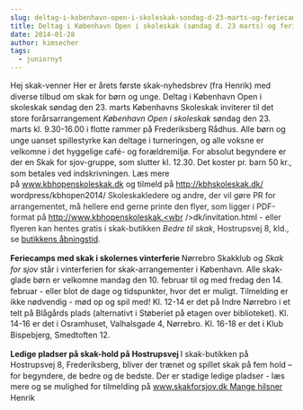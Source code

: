 ```yaml
---
slug: deltag-i-kobenhavn-open-i-skoleskak-sondag-d-23-marts-og-feriecamp-i-vinterferien
title: Deltag i København Open i skoleskak (søndag d. 23 marts) og feriecamp i vinterferien
date: 2014-01-28
author: kimsecher
tags:
  - juniornyt
---
```

Hej skak-venner
<span style="line-height: 1.4em;">Her er årets første skak-nyhedsbrev (fra Henrik) med diverse tilbud om skak for børn og unge.
Deltag i København Open i skoleskak søndag den 23. marts
<span style="line-height: 1.4em;">Københavns Skoleskak inviterer til det store forårsarrangement </span><i style="line-height: 1.4em;">København Open i skoleskak</i><span style="line-height: 1.4em;"> søndag den 23. marts kl. 9.30-16.00 i flotte rammer på Frederiksberg Rådhus.
<span style="line-height: 1.4em;">Alle børn og unge uanset spillestyrke kan deltage i turneringen, og alle voksne er velkomne i det hyggelige café- og forældremiljø.
</span><span style="line-height: 1.4em;">For absolut begyndere er der en Skak for sjov-gruppe, som slutter kl. 12.30.
</span><span style="line-height: 1.4em;">Det koster pr. barn 50 kr., som betales ved indskrivningen.
</span><span style="line-height: 1.4em;">Læs mere på </span><a style="line-height: 1.4em;" href="http://www.kbhopenskoleskak.dk/" target="_blank">www.kbhopenskoleskak.dk</a><span style="line-height: 1.4em;"> og tilmeld på </span><a style="line-height: 1.4em;" href="http://kbhskoleskak.dk/wordpress/kbhopen2014/" target="_blank">http://kbhskoleskak.dk/<wbr />wordpress/kbhopen2014/
<span style="color: #292929; line-height: 1.4em;">Skoleskakledere og andre, der vil gøre PR for arrangementet, må hellere end gerne printe den flyer, som ligger i PDF-format på </span><a style="line-height: 1.4em;" href="http://www.kbhopenskoleskak.dk/invitation.html" target="_blank">http://www.kbhopenskoleskak.<wbr />dk/invitation.html</a><span style="color: #292929; line-height: 1.4em;"> - eller flyeren kan hentes gratis i skak-butikken </span><i style="color: #292929; line-height: 1.4em;">Bedre til skak</i><span style="color: #292929; line-height: 1.4em;">, Hostrupsvej 8, kld., se </span><a style="line-height: 1.4em;" href="http://bedretilskak.dk/abningstide/" target="_blank">butikkens åbningstid</a><span style="color: #292929; line-height: 1.4em;">.</span></a></span></span>

<span style="line-height: 1.4em;">
</span><b style="line-height: 1.4em;">Feriecamps med skak i skolernes vinterferie
</b><span style="line-height: 1.4em;">Nørrebro Skakklub og </span><i style="line-height: 1.4em;">Skak for sjov</i><span style="line-height: 1.4em;"> står i vinterferien for skak-arrangementer i København.
Alle skak-glade børn er velkomne mandag den 10. februar til og med fredag den 14. februar - eller blot de dage og tidspunkter, hvor det er muligt. Tilmelding er ikke nødvendig - mød op og spil med!
</span><span style="line-height: 1.4em;">Kl. 12-14 er det på Indre Nørrebro i et telt på Blågårds plads (alternativt i Støberiet på etagen over biblioteket).
</span><span style="line-height: 1.4em;">Kl. 14-16 er det i Osramhuset, Valhalsgade 4, Nørrebro.
</span><span style="line-height: 1.4em;">Kl. 16-18 er det i Klub Bispebjerg, Smedtoften 12.</span>

<b style="line-height: 1.4em;">Ledige pladser på skak-hold på Hostrupsvej
</b><span style="line-height: 1.4em;">I skak-butikken på Hostrupsvej 8, Frederiksberg, bliver der trænet og spillet skak på fem hold – for begyndere, de bedre og de bedste. Der er stadige ledige pladser - læs mere og se mulighed for tilmelding på <a style="line-height: 1.4em;" href="http://www.skakforsjov.dk/" target="_blank">www.skakforsjov.dk</a></span><a style="line-height: 1.4em;" href="http://www.skakforsjov.dk/" target="_blank">
</a><span style="line-height: 1.4em; color: #292929;"><a style="line-height: 1.4em;" href="http://www.skakforsjov.dk/" target="_blank">Mange hilsner
</a></span><span style="line-height: 1.4em;">Henrik</span>
